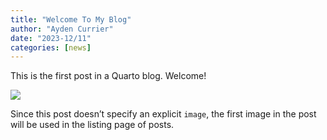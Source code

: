 ```yaml
---
title: "Welcome To My Blog"
author: "Ayden Currier"
date: "2023-12/11"
categories: [news]
---
```


This is the first post in a Quarto blog. Welcome!

![](thumbnail.jpg)

Since this post doesn't specify an explicit `image`, the first image in the post will be used in the listing page of posts.

